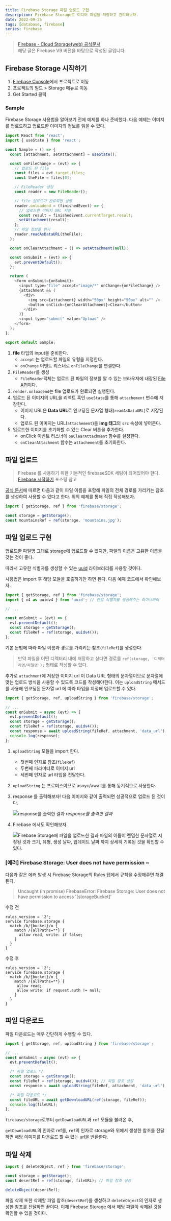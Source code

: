 ```yaml
---
title: Firebase Storage 파일 업로드 구현
description: Firebase Storage로 미디어 파일을 저장하고 관리해보자.
date: 2022-09-25
tags: [database, firebase]
series: firebase
---
```


> [Firebase - Cloud Storage(web) 공식문서](https://firebase.google.com/docs/storage/web/start)  
> 해당 글은 Firebase V9 버전을 바탕으로 작성된 글입니다.

## Firebase Storage 시작하기

1. [Firebase Console](https://console.firebase.google.com/)에서 프로젝트로 이동
2. 프로젝트의 빌드 > Storage 메뉴로 이동
3. Get Started 클릭

### Sample

Firebase Storage 사용법을 알아보기 전에 예제를 하나 준비했다. 다음 예제는 이미지를 업로드하고 업로드한 이미지의 정보를 읽을 수 있다.

```js:Sample.js
import React from 'react';
import { useState } from 'react';

const Sample = () => {
  const [attachment, setAttachment] = useState();

  const onFileChange = (evt) => {
    // 업로드 된 file
    const files = evt.target.files;
    const theFile = files[0];

    // FileReader 생성
    const reader = new FileReader();

    // file 업로드가 완료되면 실행
    reader.onloadend = (finishedEvent) => {
      // 업로드한 이미지 URL 저장
      const result = finishedEvent.currentTarget.result;
      setAttachment(result);
    };
    // 파일 정보를 읽기
    reader.readAsDataURL(theFile);
  };

  const onClearAttachment = () => setAttachment(null);

  const onSubmit = (evt) => {
    evt.preventDefault();
  };

  return (
    <form onSubmit={onSubmit}>
      <input type="file" accept="image/*" onChange={onFileChange} />
      {attachment && (
        <div>
          <img src={attachment} width="50px" height="50px" alt="" />
          <button onClick={onClearAttachment}>Clear</button>
        </div>
      )}
      <input type="submit" value="Upload" />
    </form>
  );
};

export default Sample;
```

1. **file** 타입의 input을 준비한다.
   - `accept` 는 업로드할 파일의 유형을 지정한다.
   - `onChange` 이벤트 리스너로 `onFileChange`를 연결한다.
2. `FileReader`를 생성
   - `FileReader`객체는 업로드 된 파일의 정보를 알 수 있는 브라우저에 내장된 [File API](https://developer.mozilla.org/en-US/docs/Web/API/File_API)이다.
3. `render.onloadend`는 file 업로드가 완료되면 실행된다.
4. 업로드 된 이미지의 URL을 리액트 훅인 `useState`를 통해 `attachement` 변수에 저장한다.
   - 이미지 URL은 **Data URL**로 인코딩된 문자열 형태(`readAsDataURL`)로 저장된다.
   - 업로드 된 이미지는 URL(`attachement`)을 **img 태그**의 `src` 속성에 넣어준다.
5. 업로드한 이미지를 초기화할 수 있는 Clear 버튼을 추가한다.
   - onClick 이벤트 리스너에 `onClearAttachment` 함수를 설정한다.
   - `onClearAttachment` 함수는 `attachement`를 초기화한다.

## 파일 업로드

> Firebase 를 사용하기 위한 기본적인 firebaseSDK 세팅이 되어있어야 한다.  
> [Firebase 시작하기](/note/database/firebase) 포스팅 참고

[공식 문서](https://firebase.google.com/docs/storage/web/upload-files#upload_files)에 따르면 다음과 같이
파일 이름을 포함해 파일의 전체 경로를 가리키는 참조를 생성하여 사용할 수 있다고 한다.
위의 예제를 통해 직접 작성해보자.

```js
import { getStorage, ref } from 'firebase/storage';

const storage = getStorage();
const mountainsRef = ref(storage, 'mountains.jpg');
```

## 파일 업로드 구현

업로드한 파일명 그대로 storage에 업로드할 수 있지만, 파일의 이름은 고유한 이름을 갖는 것이 좋다.

따라서 고유한 식별자를 생성할 수 있는 [uuid](https://www.npmjs.com/package/uuid) 라이브러리를 사용할 것이다.

사용법은 import 후 해당 모듈을 호출하기만 하면 된다. 다음 예제 코드에서 확인해보자.

```js
import { getStorage, ref } from 'firebase/storage';
import { v4 as uuidv4 } from 'uuid'; // 랜덤 식별자를 생성해주는 라이브러리

// ...

const onSubmit = (evt) => {
  evt.preventDefault();
  const storage = getStorage();
  const fileRef = ref(storage, uuidv4());
};
```

기본 문법에 따라 파일 이름과 경로를 가리키는 참조(`fileRef`)를 생성한다.

> 만약 파일을 어떤 디렉터리 내에 저장하고 싶다면 경로를 `ref(storage, '디렉터리명/파일명');` 형태로 작성할 수 있다.

추가로 `attachment`에 저장한 이미지 url 이 Data URL 형태의 문자열이므로 문자열에 맞는 업로드 방식을 사용할 수 있도록 코드를 작성해야한다.
이는 `uploadString` 메서드를 사용해 인코딩된 문자열 url 에 따라 타입을 지정해 업로드할 수 있다.

```js
import { getStorage, ref, uploadString } from 'firebase/storage';

// ...
const onSubmit = async (evt) => {
  evt.preventDefault();
  const storage = getStorage();
  const fileRef = ref(storage, uuidv4());
  const response = await uploadString(fileRef, attachment, 'data_url');
  console.log(response);
};
```

1. `uploadString` 모듈을 import 한다.
   - 첫번째 인자로 참조(`fileRef`)
   - 두번째 파라미터로 이미지 url
   - 세번째 인자로 url 타입을 전달한다.
2. `uploadString` 는 프로미스이므로 asnyc/await를 통해 동기적으로 사용한다.
3. response 를 출력해보자! 다음 이미지와 같이 출력되면 성공적으로 업로드 된 것이다.

   <img src="/notes/database/firebase-storage-01.png" alt="response를 출력한 결과" />
   <em>response를 출력한 결과</em>

4. Firebase 에서도 확인해보자.

   <img
     src="/notes/database/firebase-storage-02.png"
     alt="Firebase Storage에 파일을 업로드한 결과"
   />
   파일의 이름이 랜덤한 문자열로 지정된 것과 크기, 유형, 생성 날짜, 업데이트 날짜 까지 상세히
   기록된 것을 확인할 수 있다.

### [에러] Firebase Storage: User does not have permission ~

다음과 같은 에러 발생 시 Firebase Storage의 Rules 탭에서 규칙을 수정해주면 해결된다.

> Uncaught (in promise) FirebaseError: Firebase Storage: User does not have permission to access '[storageBucket]'

수정 전

```
rules_version = '2';
service firebase.storage {
  match /b/{bucket}/o {
    match /{allPaths=**} {
      allow read, write: if false;
    }
  }
}
```

수정 후

```
rules_version = '2';
service firebase.storage {
  match /b/{bucket}/o {
    match /{allPaths=**} {
     allow read;
     allow write: if request.auth != null;
    }
  }
}
```

## 파일 다운로드

파일 다운로드는 매우 간단하게 수행할 수 있다.

```js
import { getStorage, ref, uploadString } from 'firebase/storage';

// ...
const onSubmit = async (evt) => {
  evt.preventDefault();

  /* 파일 업로드 */
  const storage = getStorage();
  const fileRef = ref(storage, uuidv4()); // 파일 참조 생성
  const response = await uploadString(fileRef, attachment, 'data_url');

  /* 파일 다운로드 */
  const fileURL = await getDownloadURL(ref(storage, fileRef));
  console.log(fileURL);
};
```

`firebase/storage`로부터 `getDownloadURL`과 `ref` 모듈을 불러온 후,

`getDownloadURL`의 인자로 ref를, `ref`의 인자로 storage와 위에서 생성한 참조를 전달하면 해당 이미지를 다운로드 할 수 있는 url을 반환한다.

## 파일 삭제

```js
import { deleteObject, ref } from 'firebase/storage';

const storage = getStorage();
const desertRef = ref(storage, fileURL); // 파일 참조 생성

deleteObject(desertRef);
```

파일 삭제 또한 삭제할 파일 참조(`desertRef`)를 생성하고 `deleteObject`의 인자로 생성한 참조를 전달하면 끝이다. 이제 Firebase Storage 에서 해당 파일이 삭제된 것을 확인할 수 있을 것이다.
